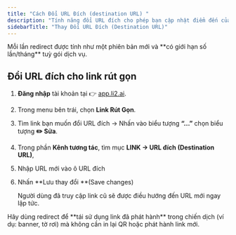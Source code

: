 ```yaml
---
title: "Cách Đổi URL Đích (destination URL) "
description: "Tính năng đổi URL đích cho phép bạn cập nhật điểm đến của một link rút gọn mà không cần tạo link mới. Khi bạn đổi URL đích, mọi nơi đã sử dụng link đều sẽ được tự động cập nhật theo."
sidebarTitle: "Thay Đổi URL Đích (Destination URL)"
---
```


<Note>
  Mỗi lần redirect được tính như một phiên bản mới và **có giới hạn số lần/tháng** tuỳ gói dịch vụ.
</Note>

## Đổi URL đích cho link rút gọn

1. **Đăng nhập** tài khoản tại 👉 [app.li2.ai](http://app.li2.ai).
2. Trong menu bên trái, chọn **Link Rút Gọn**.
3. Tìm link bạn muốn đổi URL đích → Nhấn vào biểu tượng **“...”** chọn biểu tượng **✏️ Sửa**.
4. Trong phần **Kênh tương tác**, tìm mục **LINK → URL đích (Destination URL)**,
5. Nhập URL mới vào ô URL đích
6. Nhấn **Lưu thay đổi **(Save changes)

   <Check>
     Người dùng đã truy cập link cũ sẽ được điều hướng đến URL mới ngay lập tức.
   </Check>

<Tip>
  Hãy dùng redirect để **tái sử dụng link đã phát hành** trong chiến dịch (ví dụ: banner, tờ rơi) mà không cần in lại QR hoặc phát hành link mới.
</Tip>